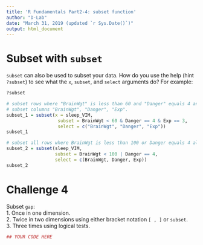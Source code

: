 ```yaml
---
title: 'R Fundamentals Part2-4: subset function'
author: "D-Lab"
date: "March 31, 2019 (updated `r Sys.Date()`)"
output: html_document
---
```


# Subset with `subset`

`subset` can also be used to subset your data. How do you use the help (hint `?subset`) to see what the `x`, `subset`, and `select` arguments do? For example:

```r
?subset
```
```r
# subset rows where "BrainWgt" is less than 60 and "Danger" equals 4 and "Exp" equals 3. 
# subset columns "BrainWgt", "Danger", "Exp".
subset_1 = subset(x = sleep_VIM, 
                   subset = BrainWgt < 60 & Danger == 4 & Exp == 3,
                   select = c("BrainWgt", "Danger", "Exp"))
subset_1

# subset all rows where BrainWgt is less than 100 or Danger equals 4 along with the "BrainWgt", "Danger", and "Exp" columns:
subset_2 = subset(sleep_VIM, 
                  subset = BrainWgt < 100 | Danger == 4, 
                  select = c(BrainWgt, Danger, Exp))
subset_2
```

# **Challenge 4**

Subset `gap`:  
1. Once in one dimension.  
2. Twice in two dimensions using either bracket notation `[ , ]` or `subset`.  
3. Three times using logical tests.  

```r
## YOUR CODE HERE
```

